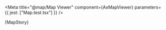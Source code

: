 
<Meta
  title="@map/Map Viewer"
  component={AxMapViewer}
  parameters={{ jest: ["Map.test.tsx"] }}
/>

<Title>Map Viewer</Title>

<Canvas>
  <Story name="Map Viewer" height="32rem" parameters={{ layout: "none" }}>
    {MapStory}
  </Story>
</Canvas>

<ArgsTable sort="requiredFirst" of={AxMapViewer} />
